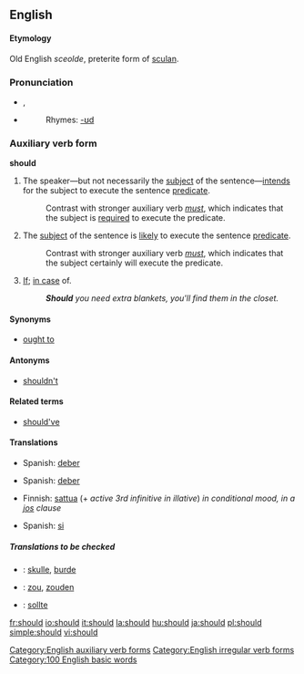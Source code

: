 ==English==

{{rank|now|then|A|80|should|can|made|did}}

{{rfc-level|Etymology at L4+ not in L3 POS section}}

====Etymology====
Old English ''sceolde'', preterite form of [[sculan]].

===Pronunciation===
*{{IPA|/ʃʊd/}}, {{SAMPA|/SUd/}}
*{{audio|en-us-should.ogg|Audio (US)}}
*:Rhymes: [[Rhymes:English:-ʊd|-ʊd]]

===Auxiliary verb form===
'''should'''

# The speaker&mdash;but not necessarily the [[subject]] of the sentence&mdash;[[intend]]s for the subject to execute the sentence [[predicate]].
#: Contrast with stronger auxiliary verb ''[[must]]'', which indicates that the subject is [[require]]d to execute the predicate.
# The [[subject]] of the sentence is [[likely]] to execute the sentence [[predicate]].
#: Contrast with stronger auxiliary verb ''[[must]]'', which indicates that the subject certainly will execute the predicate.
# [[if|If]]; [[in case]] of.
#:'''''Should''' you need extra blankets, you'll find them in the closet.''

====Synonyms====
*[[ought to]]

====Antonyms====
*[[shouldn't]]

====Related terms====
*[[should've]]

====Translations====
{{trans-top|The speaker intends for the subject to execute the sentence predicate}}
{{trans-mid}}
*Spanish: [[deber]]
{{trans-bottom}}

{{trans-top|The subject of the sentence is likely to execute the sentence predicate}}
{{trans-mid}}
*Spanish: [[deber]]
{{trans-bottom}}

{{trans-top|If; in case of}}
*Finnish: [[sattua]] (+ ''active 3rd infinitive in illative'') ''in conditional mood, in a [[jos]] clause''
{{trans-mid}}
*Spanish: [[si]]
{{trans-bottom}}

=====Translations to be checked=====
{{checktrans}}
{{top}}
*{{ttbc|Danish}}: [[skulle]], [[burde]]
*{{ttbc|Dutch}}: [[zou]], [[zouden]]
*{{ttbc|German}}: [[sollte]]
{{mid}}
{{bottom}}

[[Category:English auxiliary verb forms]]
[[Category:English irregular verb forms]]
[[Category:100 English basic words]]

[[fr:should]]
[[io:should]]
[[it:should]]
[[la:should]]
[[hu:should]]
[[ja:should]]
[[pl:should]]
[[simple:should]]
[[vi:should]]